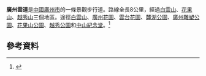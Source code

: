 '''廣州雲道'''是[[中國|中國]][[廣州市|廣州市]]的一條景觀步行道。路線全長8公里，經過[[白雲山_(廣州)|白雲山]]、[[花果山_(廣州)|花果山]]、[[越秀山|越秀山]]三個地區。途徑[[白雲山_(廣州)|白雲山]]、[[廣州花園|廣州花園]]、[[雲台花園|雲台花園]]、[[麓湖公園|麓湖公園]]、[[廣州雕塑公園|廣州雕塑公園]]、[[花果山_(廣州)|花果山公園]]、[[越秀公園|越秀公園]]和[[中山紀念堂_(廣州)|中山紀念堂]]。<ref>{{cite news |author1=劉懷宇 |author2=譚皓文 |title=廣州“雲道”將於“五一”正式開放 |url=http://xinhuanet.com/gd/2020-04/09/c_1125831050.htm |work=南方日報 |date=2020-04-09 }}{{Dead link}}</ref>

== 參考資料 ==
{{reflist}}

{{GZ-stub}}
